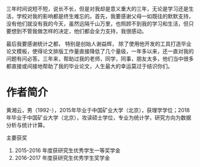 <!-- # 致谢 {#ack .unnumbered} -->

<!-- \chaptermark{致~~谢} -->

```{=latex}
\chapter*{\markboth{致\quad 谢}{致谢}{致\quad 谢}}
\addcontentsline{toc}{chapter}{致谢}
```

三年时间说短不短，说长不长，但是对我却是意义重大的三年，无论是学习还是生活，学校对我的影响都是终生难忘的。首先，我要感谢父母一如既往的默默支持，没有他们就没有我的今天，虽然远隔千山万里，也照顾不到我的学习和生活，但只要想到不管我做怎样的决定，他们都会全力支持，我很感动。

<!-- 然后，我要感谢我的导师，从他那里我学到严谨治学的态度，他也给予了我最大的自由，这得以让我去一些技术公司实习，接触到最前沿的正在发生深刻变革的人工智能领域，这段实习经历除了让我开阔眼界，接触了深度学习技术和计算框架，更重要的是结识了老师木和一些志同道合的同事，如深度学习算法研究者陈新鹏，计算框架开发者王笑舒等；此外，还要感谢新浪的总监高鹏，实习期间，除了基本业务外，让我做了很多我感兴趣的事，如学习 R 语言绘图系统和 R Markdown 生态系统，最受益的莫过于见识了新浪大数据平台的系统架构；接着，我要感谢 Stan 开发团队，特别是 R 包 **brms** 的创建者和维护者 Paul Bürkner， 基于他的工作我实现了论文当中的 STAN-MCMC 算法；  -->

最后我要感谢统计之都， 特别是创始人谢益辉， 除了使用他开发的工具打造毕业论文模板，使得论文排版工作量直接降低了几个量级，一年多以来，还一直对我的问题有问必答。三年来，帮助过我的老师，同学，同事，朋友太多，他们当中很多都直接或间接地帮助了我的毕业论文，人生最大的幸运莫过于结识你们。


# 作者简介 {#author .unnumbered}

\chaptermark{作者简介}

黄湘云，男（1992-），2015年毕业于中国矿业大学（北京），获理学学位；2018年毕业于中国矿业大学（北京），攻读硕士学位，专业为统计学，研究方向为数据分析与统计计算。

[主要获奖]{.honor}

1. 2015-2016 年度获研究生优秀学生一等奖学金
2. 2016-2017 年度获研究生优秀学生奖学金
